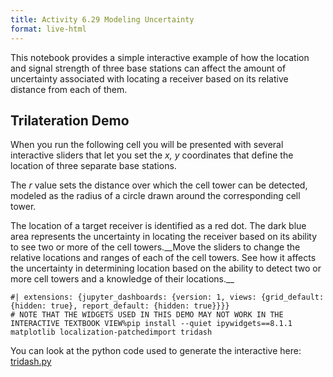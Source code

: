 ```yaml
---
title: Activity 6.29 Modeling Uncertainty
format: live-html
---
```



This notebook provides a simple interactive example of how the location and signal strength of three base stations can affect the amount of uncertainty associated with locating a receiver based on its relative distance from each of them.


## Trilateration Demo

When you run the following cell you will be presented with several interactive sliders that let you set the *x, y* coordinates that define the location of three separate base stations.

The *r* value sets the distance over which the cell tower can be detected, modeled as the radius of a circle drawn around the corresponding cell tower.

The location of a target receiver is identified as a red dot. The dark blue area represents the uncertainty in locating the receiver based on its ability to see two or more of the cell towers.__Move the sliders to change the relative locations and ranges of each of the cell towers. See how it affects the uncertainty in determining location based on the ability to detect two or more cell towers and a knowledge of their locations.__

```pyodide
#| extensions: {jupyter_dashboards: {version: 1, views: {grid_default: {hidden: true}, report_default: {hidden: true}}}}
# NOTE THAT THE WIDGETS USED IN THIS DEMO MAY NOT WORK IN THE INTERACTIVE TEXTBOOK VIEW%pip install --quiet ipywidgets==8.1.1 matplotlib localization-patchedimport tridash
```

You can look at the python code used to generate the interactive here: [tridash.py](tridash.py)

